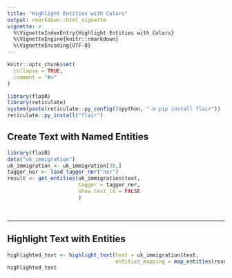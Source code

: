 ```yaml
---
title: "Highlight Entities with Colors"
output: rmarkdown::html_vignette
vignette: >
  %\VignetteIndexEntry{Highlight Entities with Colors}
  %\VignetteEngine{knitr::rmarkdown}
  %\VignetteEncoding{UTF-8}
---
```


```r
knitr::opts_chunk$set(
  collapse = TRUE,
  comment = "#>"
)
```

```r
library(flaiR)
library(reticulate)
system(paste(reticulate::py_config()$python, "-m pip install flair"))
reticulate::py_install("flair")
```

## Create Text with Named Entities

```r
library(flaiR)
data("uk_immigration")
uk_immigration <- uk_immigration[30,]
tagger_ner <- load_tagger_ner("ner")
result <- get_entities(uk_immigration$text,
                       tagger = tagger_ner,
                       show.text_id = FALSE
                       )
```

&nbsp;

-----

## Highlight Text with Entities
```r
highlighted_text <- highlight_text(text = uk_immigration$text, 
                                   entities_mapping = map_entities(result))
highlighted_text
```
